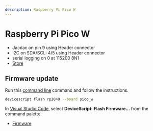 ```yaml
---
description: Raspberry Pi Pico W
---
```

# Raspberry Pi Pico W




- Jacdac on pin 9 using Header connector
- I2C on SDA/SCL: 4/5 using Header connector
- serial logging on 0 at 115200 8N1
- [Store](https://www.raspberrypi.com/documentation/microcontrollers/raspberry-pi-pico.html)




## Firmware update

Run this [command line](/api/cli) command and follow the instructions.

```bash
devicescript flash rp2040 --board pico_w
```

In [Visual Studio Code](/getting-started/vscode),
select **DeviceScript: Flash Firmware...** from the command palette.


- [Firmware](https://github.com/microsoft/jacdac-pico/releases/latest/download/devicescript-rp2040w-pico_w.uf2)